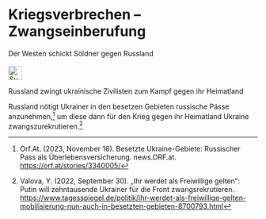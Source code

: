 # Kriegsverbrechen – Zwangseinberufung {#sec-warcrimes-conscription}

::: {.callout-caution title="Mythos"}
Der Westen schickt Söldner gegen Russland
[<br></br>![Suche nach Stichwort in EUvsDisinfo](../all_common_img/EUvsDisinfo_400x240.jpg){height=2em}](https://euvsdisinfo.eu/disinformation-cases/?text=russia%20(conscripting%7Cconscription%7Cconscripts%7Cconscript%7Cmercenary%7Cmercenaries)&sort=relevance)
:::
  
::: {.callout-tip title="Wahrheit"}
Russland zwingt ukrainische Zivilisten zum Kampf gegen ihr Heimatland
:::
  

Russland nötigt Ukrainer in den besetzen Gebieten russische Pässe anzunehmen,[^warcrimes-conscription.de-1] um diese dann für den Krieg gegen ihr Heimatland Ukraine zwangszurekrutieren.[^warcrimes-conscription.de-2]

[^warcrimes-conscription.de-1]:  Orf.At. (2023, November 16). Besetzte Ukraine-Gebiete: Russischer Pass als Überlebensversicherung. news.ORF.at. [https://orf.at/stories/3340005/](https://orf.at/stories/3340005/)

[^warcrimes-conscription.de-2]:  Valova, Y. (2022, September 30). „Ihr werdet als Freiwillige gelten“: Putin will zehntausende Ukrainer für die Front zwangsrekrutieren. [https://www.tagesspiegel.de/politik/ihr-werdet-als-freiwillige-gelten-mobilisierung-nun-auch-in-besetzten-gebieten-8700793.html](https://www.tagesspiegel.de/politik/ihr-werdet-als-freiwillige-gelten-mobilisierung-nun-auch-in-besetzten-gebieten-8700793.html)
